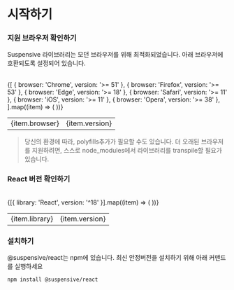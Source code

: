 
# 시작하기

<Steps>

### 지원 브라우저 확인하기

Suspensive 라이브러리는 모던 브라우저를 위해 최적화되었습니다. 아래 브라우저에 호환되도록 설정되어 있습니다.

<br />

<table>
  <tbody>
    {[
      { browser: 'Chrome', version: '>= 51' },
      { browser: 'Firefox', version: '>= 53' },
      { browser: 'Edge', version: '>= 18' },
      { browser: 'Safari', version: '>= 11' },
      { browser: 'iOS', version: '>= 11' },
      { browser: 'Opera', version: '>= 38' },
    ].map((item) => (
      <tr key={item.browser}>
        <td>{item.browser}</td>
        <td className="text-center">{item.version}</td>
      </tr>
    ))}
  </tbody>
</table>

> 당신의 환경에 따라, polyfills추가가 필요할 수도 있습니다. 더 오래된 브라우저를 지원하려면, 스스로 node_modules에서 라이브러리를 transpile할 필요가 있습니다.

### React 버전 확인하기

<br />

<table>
  <tbody>
    {[{ library: 'React', version: '^18' }].map((item) => (
      <tr key={item.library}>
        <td>{item.library}</td>
        <td className="text-center">{item.version}</td>
      </tr>
    ))}
  </tbody>
</table>

### 설치하기

@suspensive/react는 npm에 있습니다. 최신 안정버전을 설치하기 위해 아래 커맨드를 실행하세요

```shell npm2yarn
npm install @suspensive/react
```

</Steps>
